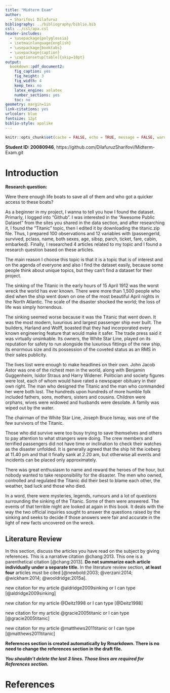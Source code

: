 ```yaml
---
title: "Midterm Exam"
author: 
  - Sharifovi Dilafuruz
bibliography: ../bibliography/biblio.bib
csl: ../csl/apa.csl
header-includes:
  - \usepackage{polyglossia}
  - \setmainlanguage{english}
  - \usepackage{booktabs}
  - \usepackage{caption} 
  - \captionsetup[table]{skip=10pt}
output:
  bookdown::pdf_document2:
    fig_caption: yes
    fig_height: 3
    fig_width: 4
    keep_tex: no
    latex_engine: xelatex
    number_sections: yes
    toc: no
geometry: margin=1in
link-citations: yes
urlcolor: blue
fontsize: 12pt
biblio-style: apalike
---
```

```r
knitr::opts_chunk$set(cache = FALSE, echo = TRUE, message = FALSE, warning = FALSE)
```

<!-- ======================================================================= -->
<!-- ============================== FOOTNOTES ============================== -->
<!-- ======================================================================= -->
**Student ID: 20080946**, https://github.com/DilafuruzSharifovi/Midterm-Exam.git

# Introduction

**Research question:**

Were there enough life boats to save all of them and who got a quicker access to these boats?

As a beginner in my project, I wanna to tell you how I found the dataset. Primarly, I logged into “Github”. I was interested in the “Awesome Public Dataset” from the sites you shared in the data section, and after researching it, I found the “Titanic” topic, then I edited it by downloading the titanic.zip file. Thus, I prepared 100 observations and 12 variables with (passengerld, survived, pclass, name, both sexes, age, sibsp, parch, ticket, fare, cabin, embarked). Finally, I researched 4 articles related to my topic and I found a research question based on these articles. 

The main reason I choose this topic is that it is a topic that is of interest and on the agenda of everyone and also I find the dataset easily, because some people think about unique topics, but they can’t find a dataset for their project. 

The sinking of the Titanic in the early hours of 15 April 1912 was the worst wreck the world has ever known. There were more than 1,500 people who died when the ship went down on one of the most beautiful April nights in the North Atlantic. The scale of the disaster shocked the world; the loss of life was simply horrendous.  

The sinking seemed worse because it was the Titanic that went down. It was the most modern, luxurious and largest passenger ship ever built. The builders, Harland and Wolff, boasted that they had incorporated every known engineering feature that would make it safer. The trade press said it was virtually unsinkable. Its owners, the White Star Line, played on its reputation for safety to run alongside the luxurious fittings of the new ship, its enormous size and its possession of the coveted status as an RMS in their sales publicity. 

The lives lost were enough to make headlines on their own. John Jacob Astor was one of the richest men in the world, along with Benjamin Guggenheim, Isidor Straus and Harry Widener. Politician and society figures were lost, each of whom would have rated a newspaper obituary in their own right. The man who designed the Titanic and the man who commanded her were both lost. The hundreds upon hundreds of more humble folk included fathers, sons, mothers, sisters and cousins. Children were orphans, wives were widowed and husbands were desolate. A family was wiped out by the water.  

 The chairman of the White Star Line, Joseph Bruce Ismay, was one of the few survivors of the Titanic.  

Those who did survive were too busy trying to save themselves and others to pay attention to what strangers were doing. The crew members and terrified passengers did not have time or inclination to check their watches as the disaster unfolded. It is generally agreed that the ship hit the iceberg at 11.40 pm and that it finally sank at 2.20 am, but otherwise all events and incidents can be placed only approximately.  

There was great enthusiasm to name and reward the heroes of the hour, but nobody wanted to take responsibility for the disaster. The men who owned, controlled and regulated the Titanic did their best to blame each other, the weather, bad luck and those who died.  

 In a word, there were mysteries, legends, rumours and  a lot of questions surrounding the sinking of the Titanic. Some of them were answered. The events of that terrible night are looked at again in this book. It deals with the way the two official inquiries sought to answer the questions raised by the sinking and seeks to decide if those answers were fair and accurate in the light of new facts uncovered on the wreck.
 
## Literature Review

In this section, discuss the articles you have read on the subject by giving references. This is a narrative citation @chang:2013. This one is a parenthetical citation [@chang:2013]. **Do not summarize each article individually under a separate title.** In the literature review section, **at least four** articles must be cited [@newbold:2003; @verzani:2014; @wickham:2014; @wooldridge:2015a].

new citation for my article @aldridge2009sinking or I can type [@aldridge2009sinking]

new citation for my article @Deitz1998 or I can type [@Deitz1998]

new citation for my article @gracie2005titanic or I can type [@gracie2005titanic]

new citation for my article @matthews2011titanic or I can type [@matthews2011titanic]



**References section is created automatically by Rmarkdown. There is no need to change the references section in the draft file.**

**_You shouldn't delete the last 3 lines. Those lines are required for References section._**

\newpage
# References {#references}
<div id="refs"></div>

